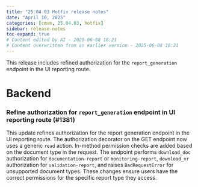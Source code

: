 ```yaml
---
title: "25.04.03 Hotfix release notes"
date: "April 10, 2025"
categories: [cmvm, 25.04.03, hotfix]
sidebar: release-notes
toc-expand: true
# Content edited by AI - 2025-06-08 18:21
# Content overwritten from an earlier version - 2025-06-08 18:21
---
```


This release includes refined authorization for the `report_generation` endpoint in the UI reporting route.

# Backend
<!--- Tag: [cmvm/25.04.03](https://github.com/validmind/backend/releases/tag/cmvm/25.04.03) --->
<!--- Compare API call: gh api repos/validmind/backend/compare/0f7a5ffc1ad3674d747daaf8eaa1dda0b1349915...0f7a5ffc1ad3674d747daaf8eaa1dda0b1349915 --->

<!-- ### Changes with no label -->


<!--- PR #1381: https://github.com/validmind/backend/pull/1381 --->
<!--- Labels: none --->
### Refine authorization for `report_generation` endpoint in UI reporting route (#1381)

This update refines authorization for the report generation endpoint in the UI reporting route. The authorization decorator on the GET endpoint now uses a generic `read` action. In-method permission checks are added based on the document type in the request. The endpoint performs `download_doc` authorization for `documentation-report` or `monitoring-report`, `download_vr` authorization for `validation-report`, and raises `BadRequestError` for unsupported document types. These changes ensure users have the correct permissions for the specific report type they access.


<!--- # Frontend --->
<!--- Tag cmvm/25.04.03 not found in frontend repository --->
<!-- No tag found in this repository -->

<!--- # Agents --->
<!--- Tag cmvm/25.04.03 not found in agents repository --->
<!-- No tag found in this repository -->

<!--- # Installation --->
<!--- Tag: [cmvm/25.04.03](https://github.com/validmind/installation/releases/tag/cmvm/25.04.03) --->
<!--- Compare API call: gh api repos/validmind/installation/compare/d5ca801584af26c2ba69c9ab28264fda8b916ce4...d5ca801584af26c2ba69c9ab28264fda8b916ce4 --->
<!-- No public PRs found for this release -->

<!--- # Documentation --->
<!--- Tag cmvm/25.04.03 not found in documentation repository --->
<!-- No tag found in this repository -->

<!--- # Validmind-library --->
<!--- Tag cmvm/25.04.03 not found in validmind-library repository --->
<!-- No tag found in this repository -->

